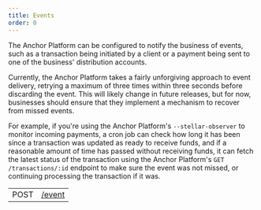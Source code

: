 ```yaml
---
title: Events
order: 0
---
```



The Anchor Platform can be configured to notify the business of events, such as a transaction being initiated by a client or a payment being sent to one of the business' distribution accounts. 

Currently, the Anchor Platform takes a fairly unforgiving approach to event delivery, retrying a maximum of three times within three seconds before discarding the event. This will likely change in future releases, but for now, businesses should ensure that they implement a mechanism to recover from missed events. 

For example, if you're using the Anchor Platform's `--stellar-observer` to monitor incoming payments, a cron job can check how long it has been since a transaction was updated as ready to receive funds, and if a reasonable amount of time has passed without receiving funds, it can fetch the latest status of the transaction using the Anchor Platform's `GET /transactions/:id` endpoint to make sure the event was not missed, or continuing processing the transaction if it was.

<EndpointsTable title="Endpoints">

|      |                                 |
| ---- | ------------------------------- |
| POST | [/event](../post-event.api.mdx) |

</EndpointsTable>
